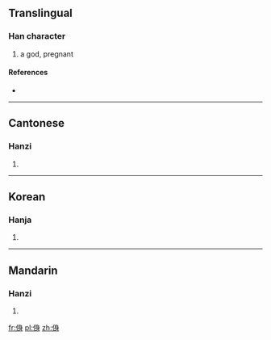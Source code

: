 ==Translingual==

===Han character===
{{Han char|rn=9|rad=人|as=07|sn=9|four=|canj=人竹X竹 (OHXH)}}

# a god, pregnant

====References====
* {{Han ref|kx=0103.050|hdz=10163.040|uh=3457|ud=13399}}

----

==Cantonese==

===Hanzi===
{{yue-hanzi|jyut=|y=saan1, saan6}}

# {{defn|lang=yue|sort=人07}}

----

==Korean==

===Hanja===
{{ko-hanja|hangeul=신|rv=sin|mr=sin|y=sin|eumhun=계집|ehrv=gyejip|ehmr=kyejip|ehy=kyeycip}}

# {{defn|lang=ko|sort=人07}}

----

==Mandarin==

===Hanzi===
{{cmn-hanzi|pin=[[shēn]] ([[shen1]])|wg=shen<sup>1</sup>}}

# {{defn|lang=cmn|sort=人07}}

[[fr:㑗]]
[[pl:㑗]]
[[zh:㑗]]